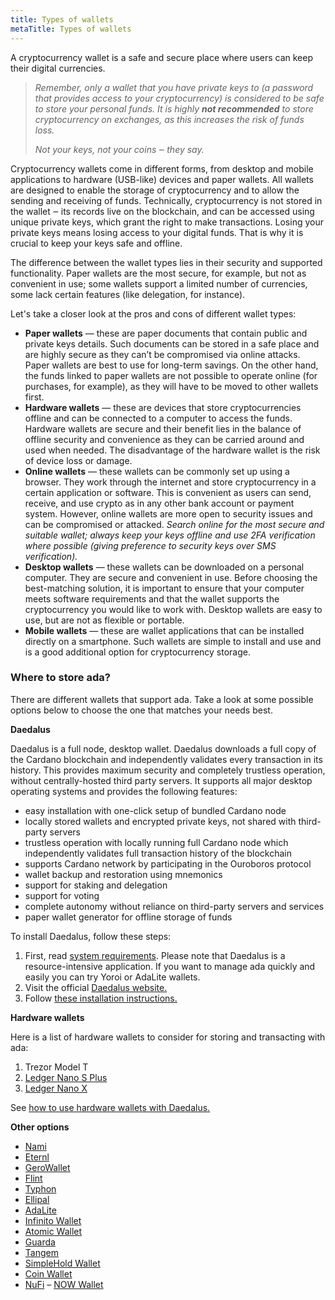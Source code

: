 ```yaml
---
title: Types of wallets
metaTitle: Types of wallets
---
```


A cryptocurrency wallet is a safe and secure place where users can keep their
digital currencies.

> _Remember, only a wallet that you have private keys to (a password that
> provides access to your cryptocurrency) is considered to be safe to store your
> personal funds. It is highly **not recommended** to store cryptocurrency on
> exchanges, as this increases the risk of funds loss._
>
> _Not your keys, not your coins ‒ they say._

Cryptocurrency wallets come in different forms, from desktop and mobile
applications to hardware (USB-like) devices and paper wallets. All wallets are
designed to enable the storage of cryptocurrency and to allow the sending and
receiving of funds. Technically, cryptocurrency is not stored in the wallet ‒
its records live on the blockchain, and can be accessed using unique private
keys, which grant the right to make transactions. Losing your private keys means
losing access to your digital funds. That is why it is crucial to keep your keys
safe and offline.

The difference between the wallet types lies in their security and supported
functionality. Paper wallets are the most secure, for example, but not as
convenient in use; some wallets support a limited number of currencies, some
lack certain features (like delegation, for instance).

Let's take a closer look at the pros and cons of different wallet types:

- **Paper wallets** — these are paper documents that contain public and private
  keys details. Such documents can be stored in a safe place and are highly
  secure as they can’t be compromised via online attacks. Paper wallets are best
  to use for long-term savings. On the other hand, the funds linked to paper
  wallets are not possible to operate online (for purchases, for example), as
  they will have to be moved to other wallets first.
- **Hardware wallets** — these are devices that store cryptocurrencies offline
  and can be connected to a computer to access the funds. Hardware wallets are
  secure and their benefit lies in the balance of offline security and
  convenience as they can be carried around and used when needed. The
  disadvantage of the hardware wallet is the risk of device loss or damage.
- **Online wallets** — these wallets can be commonly set up using a browser.
  They work through the internet and store cryptocurrency in a certain
  application or software. This is convenient as users can send, receive, and
  use crypto as in any other bank account or payment system. However, online
  wallets are more open to security issues and can be compromised or attacked.
  _Search online for the most secure and suitable wallet; always keep your keys
  offline and use 2FA verification where possible (giving preference to security
  keys over SMS verification)._
- **Desktop wallets** — these wallets can be downloaded on a personal computer.
  They are secure and convenient in use. Before choosing the best-matching
  solution, it is important to ensure that your computer meets software
  requirements and that the wallet supports the cryptocurrency you would like to
  work with. Desktop wallets are easy to use, but are not as flexible or
  portable.
- **Mobile wallets** — these are wallet applications that can be installed
  directly on a smartphone. Such wallets are simple to install and use and is a
  good additional option for cryptocurrency storage.

### Where to store ada?

There are different wallets that support ada. Take a look at some possible options below to choose the one that matches your needs best.

**Daedalus**

Daedalus is a full node, desktop wallet. Daedalus downloads a full copy of the
Cardano blockchain and independently validates every transaction in its history.
This provides maximum security and completely trustless operation, without
centrally-hosted third party servers. It supports all major desktop operating
systems and provides the following features:

- easy installation with one-click setup of bundled Cardano node
- locally stored wallets and encrypted private keys, not shared with third-party
  servers
- trustless operation with locally running full Cardano node which independently
  validates full transaction history of the blockchain
- supports Cardano network by participating in the Ouroboros protocol
- wallet backup and restoration using mnemonics
- support for staking and delegation
- support for voting
- complete autonomy without reliance on third-party servers and services
- paper wallet generator for offline storage of funds

To install Daedalus, follow these steps:

1.  First, read
    [system requirements](https://iohk.zendesk.com/hc/en-us/articles/360010496553).
    Please note that Daedalus is a resource-intensive application. If you want
    to manage ada quickly and easily you can try Yoroi or AdaLite wallets.
2.  Visit the official [Daedalus website.](https://daedaluswallet.io/)
3.  Follow
    [these installation instructions.](https://iohk.zendesk.com/hc/en-us/articles/360011602173-Quick-start-guide#:~:text=Go%20to%20https%3A%2F%2Fdaedaluswallet,Daedalus%20wallet%20on%20your%20Machine.)

**Hardware wallets**

Here is a list of hardware wallets to consider for storing and transacting with
ada:

1.  Trezor Model T
2.  [Ledger Nano S Plus](https://shop.ledger.com/pages/ledger-nano-s-plus)  
3.  [Ledger Nano X](https://shop.ledger.com/pages/ledger-nano-x)

See
[how to use hardware wallets with Daedalus.](https://iohk.zendesk.com/hc/en-us/articles/900004722083-How-to-use-Ledger-and-Trezor-HW-with-Daedalus)

**Other options**

- [Nami](https://namiwallet.io/) 
- [Eternl](https://eternl.io/app/mainnet/welcome)
- [GeroWallet](https://gerowallet.io/)
- [Flint](https://flint-wallet.com/) 
- [Typhon](https://typhonwallet.io/#/)
- [Ellipal](https://www.ellipal.com/)
- [AdaLite](https://adalite.io/)
- [Infinito Wallet](https://www.infinitowallet.io/)
- [Atomic Wallet](https://atomicwallet.io/)
- [Guarda](https://guarda.com/)
- [Tangem](https://tangem.com/)
- [SimpleHold Wallet](https://simplehold.io/)
- [Coin Wallet](https://coin.space/)
- [NuFi](https://nu.fi/) 
– [NOW Wallet](https://walletnow.app)
